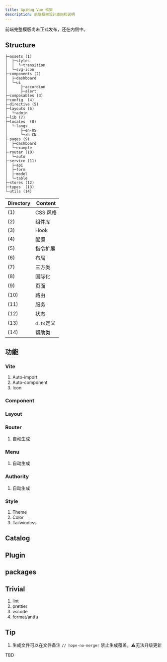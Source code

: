 ```yaml
---
title: ApiHug Vue 框架
description: 前端框架设计原则和说明
---
```


前端完整模版尚未正式发布，还在内侧中。 

## Structure


```
├─assets (1)
│  ├─styles
│  │  └─transition
│  └─svg-icon
├─components (2)
│  ├─dashboard
│  └─ui
│      ├─accordion
│      ├─alert
├─composables (3)
├─config  (4)
├─directive (5)
├─layouts (6)
│  └─admin
├─lib (7)
├─locales  (8)
│  └─langs
│      ├─en-US
│      └─zh-CN
├─pages (9)
│  ├─dashboard
│  └─example
├─router (10)
│  └─auto
├─service (11)
│  ├─api
│  ├─form
│  ├─model
│  └─table
├─stores (12)
├─types  (13)
└─utils (14)
```

| Directory | Content  |
|-----------|----------|
| (1)       | CSS 风格   |
| (2)       | 组件库      |
| (3)       | Hook     |
| (4)       | 配置       |
| (5)       | 指令扩展     |
| (6)       | 布局       |
| (7)       | 三方类      |
| (8)       | 国际化      |
| (9)       | 页面       |
| (10)      | 路由       |
| (11)      | 服务       |
| (12)      | 状态       |
| (13)      | `d.ts`定义 |
| (14)      | 帮助类      |

## 功能

### Vite

1. Auto-import
2. Auto-component
3. Icon

### Component

### Layout

### Router

1. 自动生成

### Menu

1. 自动生成

### Authority

1. 自动生成

### Style

1. Theme
2. Color
3. Tailwindcss


## Catalog

## Plugin

## packages

## Trivial

1. lint
2. prettier
3. vscode
4. format/antfu


## Tip

1. 生成文件可以在文件备注 `// hope-no-merger` 禁止生成覆盖，⚠️无法升级更新

TBD
